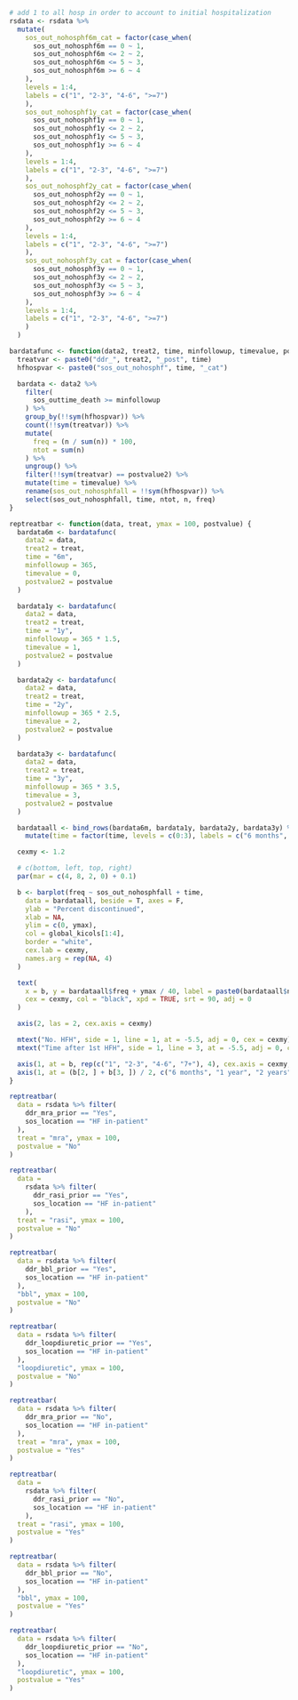 ```r

# add 1 to all hosp in order to account to initial hospitalization
rsdata <- rsdata %>%
  mutate(
    sos_out_nohosphf6m_cat = factor(case_when(
      sos_out_nohosphf6m == 0 ~ 1,
      sos_out_nohosphf6m <= 2 ~ 2,
      sos_out_nohosphf6m <= 5 ~ 3,
      sos_out_nohosphf6m >= 6 ~ 4
    ),
    levels = 1:4,
    labels = c("1", "2-3", "4-6", ">=7")
    ),
    sos_out_nohosphf1y_cat = factor(case_when(
      sos_out_nohosphf1y == 0 ~ 1,
      sos_out_nohosphf1y <= 2 ~ 2,
      sos_out_nohosphf1y <= 5 ~ 3,
      sos_out_nohosphf1y >= 6 ~ 4
    ),
    levels = 1:4,
    labels = c("1", "2-3", "4-6", ">=7")
    ),
    sos_out_nohosphf2y_cat = factor(case_when(
      sos_out_nohosphf2y == 0 ~ 1,
      sos_out_nohosphf2y <= 2 ~ 2,
      sos_out_nohosphf2y <= 5 ~ 3,
      sos_out_nohosphf2y >= 6 ~ 4
    ),
    levels = 1:4,
    labels = c("1", "2-3", "4-6", ">=7")
    ),
    sos_out_nohosphf3y_cat = factor(case_when(
      sos_out_nohosphf3y == 0 ~ 1,
      sos_out_nohosphf3y <= 2 ~ 2,
      sos_out_nohosphf3y <= 5 ~ 3,
      sos_out_nohosphf3y >= 6 ~ 4
    ),
    levels = 1:4,
    labels = c("1", "2-3", "4-6", ">=7")
    )
  )

bardatafunc <- function(data2, treat2, time, minfollowup, timevalue, postvalue2) {
  treatvar <- paste0("ddr_", treat2, "_post", time)
  hfhospvar <- paste0("sos_out_nohosphf", time, "_cat")

  bardata <- data2 %>%
    filter(
      sos_outtime_death >= minfollowup
    ) %>%
    group_by(!!sym(hfhospvar)) %>%
    count(!!sym(treatvar)) %>%
    mutate(
      freq = (n / sum(n)) * 100,
      ntot = sum(n)
    ) %>%
    ungroup() %>%
    filter(!!sym(treatvar) == postvalue2) %>%
    mutate(time = timevalue) %>%
    rename(sos_out_nohosphfall = !!sym(hfhospvar)) %>%
    select(sos_out_nohosphfall, time, ntot, n, freq)
}

reptreatbar <- function(data, treat, ymax = 100, postvalue) {
  bardata6m <- bardatafunc(
    data2 = data,
    treat2 = treat,
    time = "6m",
    minfollowup = 365,
    timevalue = 0,
    postvalue2 = postvalue
  )

  bardata1y <- bardatafunc(
    data2 = data,
    treat2 = treat,
    time = "1y",
    minfollowup = 365 * 1.5,
    timevalue = 1,
    postvalue2 = postvalue
  )

  bardata2y <- bardatafunc(
    data2 = data,
    treat2 = treat,
    time = "2y",
    minfollowup = 365 * 2.5,
    timevalue = 2,
    postvalue2 = postvalue
  )

  bardata3y <- bardatafunc(
    data2 = data,
    treat2 = treat,
    time = "3y",
    minfollowup = 365 * 3.5,
    timevalue = 3,
    postvalue2 = postvalue
  )

  bardataall <- bind_rows(bardata6m, bardata1y, bardata2y, bardata3y) %>%
    mutate(time = factor(time, levels = c(0:3), labels = c("6 months", "1 year", "2 years", "3 years")))

  cexmy <- 1.2

  # c(bottom, left, top, right)
  par(mar = c(4, 8, 2, 0) + 0.1)

  b <- barplot(freq ~ sos_out_nohosphfall + time,
    data = bardataall, beside = T, axes = F,
    ylab = "Percent discontinued",
    xlab = NA,
    ylim = c(0, ymax),
    col = global_kicols[1:4],
    border = "white",
    cex.lab = cexmy,
    names.arg = rep(NA, 4)
  )

  text(
    x = b, y = bardataall$freq + ymax / 40, label = paste0(bardataall$n, "/", bardataall$ntot),
    cex = cexmy, col = "black", xpd = TRUE, srt = 90, adj = 0
  )

  axis(2, las = 2, cex.axis = cexmy)

  mtext("No. HFH", side = 1, line = 1, at = -5.5, adj = 0, cex = cexmy)
  mtext("Time after 1st HFH", side = 1, line = 3, at = -5.5, adj = 0, cex = cexmy)

  axis(1, at = b, rep(c("1", "2-3", "4-6", "7+"), 4), cex.axis = cexmy, line = 0, tick = FALSE, gap.axis = -10000000, las = 2)
  axis(1, at = (b[2, ] + b[3, ]) / 2, c("6 months", "1 year", "2 years", "3 years"), cex.axis = cexmy, line = 2, tick = FALSE, gap.axis = -10000000)
}
```


```r
reptreatbar(
  data = rsdata %>% filter(
    ddr_mra_prior == "Yes",
    sos_location == "HF in-patient"
  ),
  treat = "mra", ymax = 100,
  postvalue = "No"
)
```

```r
reptreatbar(
  data =
    rsdata %>% filter(
      ddr_rasi_prior == "Yes",
      sos_location == "HF in-patient"
    ),
  treat = "rasi", ymax = 100,
  postvalue = "No"
)
```

```r
reptreatbar(
  data = rsdata %>% filter(
    ddr_bbl_prior == "Yes",
    sos_location == "HF in-patient"
  ),
  "bbl", ymax = 100,
  postvalue = "No"
)
```

```r
reptreatbar(
  data = rsdata %>% filter(
    ddr_loopdiuretic_prior == "Yes",
    sos_location == "HF in-patient"
  ),
  "loopdiuretic", ymax = 100,
  postvalue = "No"
)
```

```r
reptreatbar(
  data = rsdata %>% filter(
    ddr_mra_prior == "No",
    sos_location == "HF in-patient"
  ),
  treat = "mra", ymax = 100,
  postvalue = "Yes"
)
```

```r
reptreatbar(
  data =
    rsdata %>% filter(
      ddr_rasi_prior == "No",
      sos_location == "HF in-patient"
    ),
  treat = "rasi", ymax = 100,
  postvalue = "Yes"
)
```

```r
reptreatbar(
  data = rsdata %>% filter(
    ddr_bbl_prior == "No",
    sos_location == "HF in-patient"
  ),
  "bbl", ymax = 100,
  postvalue = "Yes"
)
```

```r
reptreatbar(
  data = rsdata %>% filter(
    ddr_loopdiuretic_prior == "No",
    sos_location == "HF in-patient"
  ),
  "loopdiuretic", ymax = 100,
  postvalue = "Yes"
)
```
